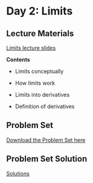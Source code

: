 # Day 2: Limits

## Lecture Materials

[Limits lecture slides](lecture-limits.qmd)

**Contents**

-   Limits conceptually

-   How limits work

-   Limits into derivatives

-   Definition of derivatives

## Problem Set

[Download the Problem Set here](problem_set_limits.qmd)

## Problem Set Solution

[Solutions](solutions_problem_set_limits.qmd)